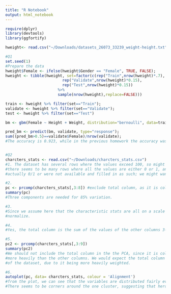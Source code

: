 ```yaml
---
title: "R Notebook"
output: html_notebook
---
```



```r
require(dplyr)
library(devtools)
library(ggfortify)

hweight<- read.csv("~/Downloads/datasets_26073_33239_weight-height.txt")

#Q1
set.seed(1)
#Prepare the data
hweight$Female <- ifelse(hweight$Gender == "Female", TRUE, FALSE);
hweight <- tibble(hweight, set=factor(c(rep("Train",nrow(hweight)*.7),
                         rep("Validate",nrow(hweight)*0.15),
                         rep("Test",nrow(hweight)*0.15))
                       %>%
                       sample(nrow(hweight),replace=FALSE)))

train <- hweight %>% filter(set=="Train");
validate <- hweight %>% filter(set=="Validate");
test <- hweight %>% filter(set=="Test")

bm <- gbm(Female ~ Height + Weight, distribution="bernoulli", data=train, n.trees=100, interaction.depth = 2, shrinkage = 0.1)

pred_bm <- predict(bm, validate, type="response");
sum((pred_bm>0.5)==validate$Female)/nrow(validate);
#The accuracy is 0.923, while in the previous homework the accuracy was 0.52.


#Q2
charcters_stats <- read.csv("~/Downloads/charcters_stats.csv")
#1. The dataset has several rows where the values exceed 100, so might need to exclude them if the maximum is 100. Also, 
#there seems to be many rows where all the values are either 0 or 1, and one should consider whether these values are 
#actually 0/1 or were not available and filled in as such; we might want to remove these rows too. 

#2. 
pc <- prcomp(charcters_stats[,3:8]) #exclude total column, as it is collinear with the other columns
summary(pc) 
#Three components are needed for 85% variation. 

#3.
#Since we assume here that the characteristic stats are all on a scale from 0/1 to 100 or so, we do not need to
#normalize. 

#4. 
#Yes, the total column is the sum of the values of the other columns 3-8. 

#5.
pc2 <- prcomp(charcters_stats[,3:9])
summary(pc2) 
#We should not include the total column in the the PCA, since it is collinear with the other columns and is weighted for
#more heavily than the other columns. We would expect the total column to explain the majority of the variation
#of the dataset, due to it being more heavily weighted. 

#6.
autoplot(pc, data= charcters_stats, colour = 'Alignment')
#from the plot, we can see that the variables are distributed fairly evenly for good, neutral, and bad alignments. 
#There seems to be corners around the one cluster, suggesting that heros/villians show similar patterns in characteristics.


```

